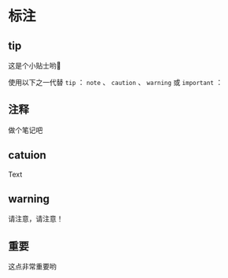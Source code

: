 # 标注

::: callout-tip
## tip

这是个小贴士哟🤭
:::

使用以下之一代替 `tip` ： `note` 、 `caution` 、 `warning` 或 `important` ：

::: callout-note
## 注释

做个笔记吧
:::

::: callout-caution
## catuion

Text
:::

::: callout-warning
## warning

请注意，请注意！
:::

::: callout-important
## 重要

这点非常重要哟
:::
